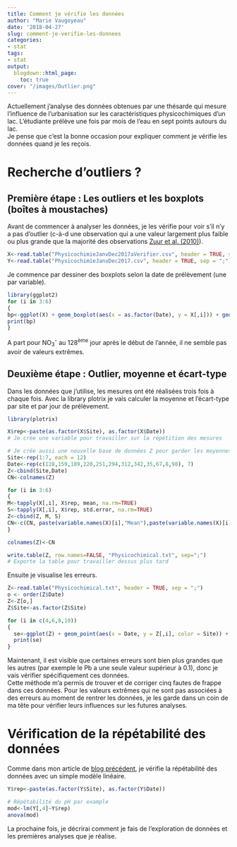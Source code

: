 ```yaml
---
title: Comment je vérifie les données
author: "Marie Vaugoyeau"
date: '2018-04-27'
slug: comment-je-verifie-les-donnees
categories:
- stat
tags:
- stat
output:
  blogdown::html_page:
    toc: true
cover: "/images/Outlier.png"
---
```


Actuellement j'analyse des données obtenues par une thésarde qui mesure l'influence de l'urbanisation sur les caractéristiques physicochimiques d'un lac. L'étudiante prélève une fois par mois de l'eau en sept points autours du lac.  
Je pense que c'est la bonne occasion pour expliquer comment je vérifie les données quand je les reçois.  
  
# Recherche d'outliers ?
## Première étape : Les outliers et les boxplots (boîtes à moustaches)  
Avant de commencer à analyser les données, je les vérifie pour voir s'il n'y a pas d'outlier (c-à-d une observation qui a une valeur largement plus faible ou plus grande que la majorité des observations [Zuur et al. (2010)](http://onlinelibrary.wiley.com/doi/10.1111/j.2041-210X.2009.00001.x/abstract)).  
```r
X<-read.table("PhysicochimieJanvDec2017aVerifier.csv", header = TRUE, sep = ";")
Y<-read.table("PhysicochimieJanvDec2017.csv", header = TRUE, sep = ";")
```
Je commence par dessiner des boxplots selon la date de prélèvement (une par variable).  
```r
library(ggplot2)
for (i in 3:6)
{
bp<-ggplot(X) + geom_boxplot(aes(x = as.factor(Date), y = X[,i])) + geom_jitter(aes(x = as.factor(Date), y = X[,i]), col = X$Site, alpha = 0.2) + theme_minimal() + xlab("Date") + ylab(variable.names(X)[i])
print(bp)
}
```
A part pour NO~3~^-^ au 128^ème^ jour après le début de l'année, il ne semble pas avoir de valeurs extrêmes.  

## Deuxième étape : Outlier, moyenne et écart-type
Dans les données que j'utilise, les mesures ont été réalisées trois fois à chaque fois. Avec la library plotrix je vais calculer la moyenne et l'écart-type par site et par jour de prélèvement.  
```r
library(plotrix)

X$rep<-paste(as.factor(X$Site), as.factor(X$Date))
# Je crée une variable pour travailler sur la répétition des mesures

# Je crée aussi une nouvelle base de données Z pour garder les moyennes et ecart-types en fonction du site de prélèvement et de la date
Site<-rep(1:7, each = 12)
Date<-rep(c(128,159,189,220,251,294,312,342,35,67,8,98), 7)
Z<-cbind(Site,Date)
CN<-colnames(Z)

for (i in 3:6)
{
M<-tapply(X[,i], X$rep, mean, na.rm=TRUE)
S<-tapply(X[,i], X$rep, std.error, na.rm=TRUE)
Z<-cbind(Z, M, S)
CN<-c(CN, paste(variable.names(X)[i],"Mean"),paste(variable.names(X)[i],"Se"))
}

colnames(Z)<-CN

write.table(Z, row.names=FALSE, "Physicochimical.txt", sep=";")
# Exporte la table pour travailler dessus plus tard
```
  
Ensuite je visualise les erreurs.  
```r
Z<-read.table("Physicochimical.txt", header = TRUE, sep = ";")
o <- order(Z$Date)
Z<-Z[o,]
Z$Site<-as.factor(Z$Site)

for (i in c(4,6,8,10))
{
  se<-ggplot(Z) + geom_point(aes(x = Date, y = Z[,i], color = Site)) + theme_minimal() + xlab("Date") + ylab(variable.names(Z)[i])
  print(se)
}
```
Maintenant, il est visible que certaines erreurs sont bien plus grandes que les autres (par exemple le Pb a une seule valeur supérieur à 0.1), donc je vais vérifier spécifiquement ces données.  
Cette méthode m'a permis de trouver et de corriger cinq fautes de frappe dans ces données. Pour les valeurs extrêmes qui ne sont pas associées à des erreurs au moment de rentrer les données, je les garde dans un coin de ma tête pour vérifier leurs influences sur les futures analyses.  

# Vérification de la répétabilité des données  
Comme dans mon article de [blog précédent](https://mvaugoyeau.netlify.com/2018/02/06/my-first-article/), je vérifie la répétabilité des données avec un simple modèle linéaire.  
```r
Y$rep<-paste(as.factor(Y$Site), as.factor(Y$Date))

# Répétabilité du pH par example
mod<-lm(Y[,4]~Y$rep)
anova(mod)
```
  
La prochaine fois, je décrirai comment je fais de l'exploration de données et les premières analyses que je réalise.  
